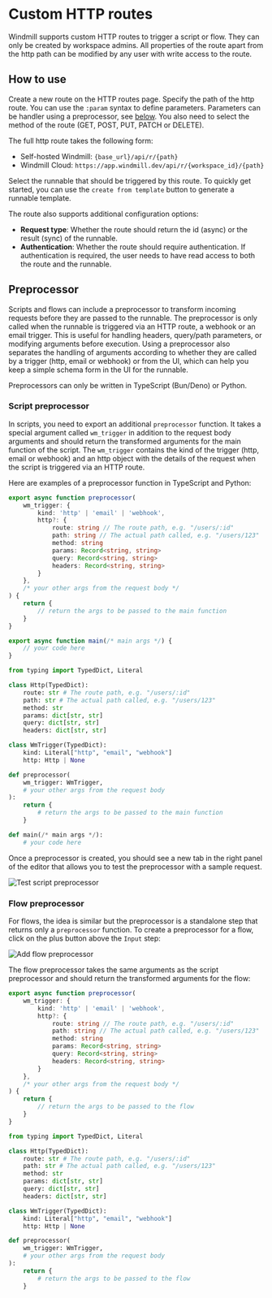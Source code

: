 # Custom HTTP routes

Windmill supports custom HTTP routes to trigger a script or flow. 
They can only be created by workspace admins. 
All properties of the route apart from the http path can be modified by any user with write access to the route.

## How to use

Create a new route on the HTTP routes page.
Specify the path of the http route. You can use the `:param` syntax to define parameters.
Parameters can be handler using a preprocessor, see [below](#preprocessor).
You also need to select the method of the route (GET, POST, PUT, PATCH or DELETE).

The full http route takes the following form:
- Self-hosted Windmill: `{base_url}/api/r/{path}`
- Windmill Cloud: `https://app.windmill.dev/api/r/{workspace_id}/{path}`

Select the runnable that should be triggered by this route. To quickly get started, you can use the `create from template` button to generate a runnable template.

The route also supports additional configuration options:
- **Request type**: Whether the route should return the id (async) or the result (sync) of the runnable.
- **Authentication**: Whether the route should require authentication. If authentication is required, the user needs to have read access to both the route and the runnable.


## Preprocessor

Scripts and flows can include a preprocessor to transform incoming requests before they are passed to the runnable.
The preprocessor is only called when the runnable is triggered via an HTTP route, a webhook or an email trigger.
This is useful for handling headers, query/path parameters, or modifying arguments before execution.
Using a preprocessor also separates the handling of arguments according to whether they are called by a trigger (http, email or webhook) or from the UI, which can help you keep a simple schema form in the UI for the runnable.

Preprocessors can only be written in TypeScript (Bun/Deno) or Python.

### Script preprocessor

In scripts, you need to export an additional `preprocessor` function. It takes a special argument called `wm_trigger` in addition to the request body arguments and should return the transformed arguments for the main function of the script.
The `wm_trigger` contains the kind of the trigger (http, email or webhook) and an http object with the details of the request when the script is triggered via an HTTP route.

Here are examples of a preprocessor function in TypeScript and Python:

```TypeScript
export async function preprocessor(
	wm_trigger: {
		kind: 'http' | 'email' | 'webhook',
		http?: {
			route: string // The route path, e.g. "/users/:id"
			path: string // The actual path called, e.g. "/users/123"
			method: string
			params: Record<string, string>
			query: Record<string, string>
			headers: Record<string, string>
		}
	},
	/* your other args from the request body */ 
) {
	return {
		// return the args to be passed to the main function
	}
}

export async function main(/* main args */) {
    // your code here
}
```

```Python
from typing import TypedDict, Literal

class Http(TypedDict):
	route: str # The route path, e.g. "/users/:id"
	path: str # The actual path called, e.g. "/users/123"
	method: str
	params: dict[str, str]
	query: dict[str, str]
	headers: dict[str, str]

class WmTrigger(TypedDict):
    kind: Literal["http", "email", "webhook"]
    http: Http | None

def preprocessor(
	wm_trigger: WmTrigger,
	# your other args from the request body
):
	return {
		# return the args to be passed to the main function
	}

def main(/* main args */):
    # your code here
```

Once a preprocessor is created, you should see a new tab in the right panel of the editor that allows you to test the preprocessor with a sample request.

![Test script preprocessor](./test_script_preprocessor.png 'Test script preprocessor')    

### Flow preprocessor 

For flows, the idea is similar but the preprocessor is a standalone step that returns only a `preprocessor` function.
To create a preprocessor for a flow, click on the plus button above the `Input` step:

![Add flow preprocessor](./add_flow_preprocessor.png 'Add flow preprocessor')    

The flow preprocessor takes the same arguments as the script preprocessor and should return the transformed arguments for the flow:

```TypeScript
export async function preprocessor(
	wm_trigger: {
		kind: 'http' | 'email' | 'webhook',
		http?: {
			route: string // The route path, e.g. "/users/:id"
			path: string // The actual path called, e.g. "/users/123"
			method: string
			params: Record<string, string>
			query: Record<string, string>
			headers: Record<string, string>
		}
	},
	/* your other args from the request body */ 
) {
	return {
		// return the args to be passed to the flow
	}
}
```

```Python
from typing import TypedDict, Literal

class Http(TypedDict):
	route: str # The route path, e.g. "/users/:id"
	path: str # The actual path called, e.g. "/users/123"
	method: str
	params: dict[str, str]
	query: dict[str, str]
	headers: dict[str, str]

class WmTrigger(TypedDict):
    kind: Literal["http", "email", "webhook"]
    http: Http | None

def preprocessor(
	wm_trigger: WmTrigger,
	# your other args from the request body
):
	return {
		# return the args to be passed to the flow
	}
```
